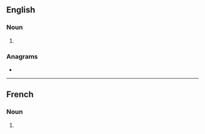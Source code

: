 ==English==

===Noun===
{{head|en|noun form}}

# {{plural of|en|ligament}}

===Anagrams===
* {{anagrams|en|a=aegilmnst|malignest}}

----

==French==

===Noun===
{{head|fr|noun plural form|g=m}}

# {{plural of|fr|ligament}}